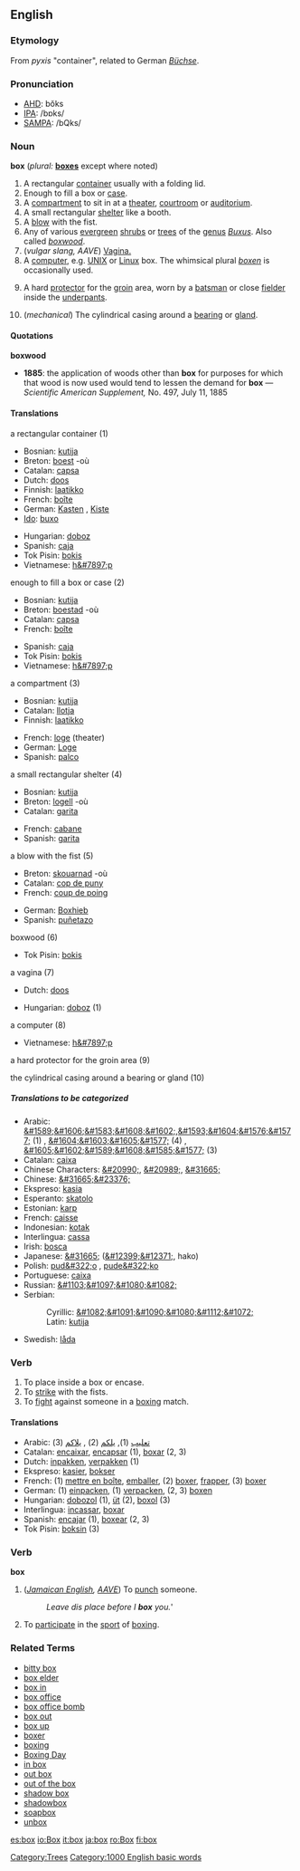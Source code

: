 ==English==

===Etymology===
From {{Gr.}} ''pyxis'' "container", related to German ''[[Büchse]]''.

===Pronunciation===
*[[w:AHD|AHD]]: bŏks
*[[w:IPA|IPA]]: /bɒks/
*[[w:SAMPA|SAMPA]]: /bQks/

===Noun===
'''box''' (''plural:'' '''[[boxes]]''' except where noted)

# A rectangular [[container]] usually with a folding lid.
# Enough to fill a box or [[case]].
# A [[compartment]] to sit in at a [[theater]], [[courtroom]] or [[auditorium]].
# A small rectangular [[shelter]] like a booth.
# A [[blow]] with the fist.
# Any of various [[evergreen]] [[shrub|shrubs]] or [[tree|trees]] of the [[genus]] ''[[w:Buxus|Buxus]]''. Also called ''[[boxwood]]''.
# (''vulgar slang, AAVE'') [[vagina|Vagina.]]
# A [[computer]], e.g. [[UNIX]] or [[Linux]] box.  The whimsical plural ''[[boxen]]'' is occasionally used.
# {{Cricket}} A hard [[protector]] for the [[groin]] area, worn by a [[batsman]] or close [[fielder]] inside the [[underpants]].
# (''mechanical'') The cylindrical casing around a [[bearing]] or [[gland]].

====Quotations====
'''boxwood'''
*'''1885''': the application of woods other than '''box''' for purposes for which that wood is now used would tend to lessen the demand for '''box''' &mdash; ''Scientific American Supplement,'' No. 497, July 11, 1885

====Translations====
;a rectangular container (1)
{{top}}
*Bosnian: [[kutija]] {{f}}
*Breton: [[boest]] {{f}} -où
*Catalan: [[capsa]] {{f}}
*Dutch: [[doos]] {{f}}
*Finnish: [[laatikko]]
*French: [[boîte]] {{f}}
*German: [[Kasten]] {{m}}, [[Kiste]] {{f}}
*[[Ido]]: [[buxo]]
{{mid}}
*Hungarian: [[doboz]]
*Spanish: [[caja]] {{f}}
*Tok Pisin: [[bokis]]
*Vietnamese: [[h&#7897;p]]
{{bottom}}

;enough to fill a box or case (2)
{{top}}
*Bosnian: [[kutija]] {{f}}
*Breton: [[boestad]] {{f}} -où
*Catalan: [[capsa]] {{f}}
*French: [[boîte]] {{f}}
{{mid}}
*Spanish: [[caja]] {{f}}
*Tok Pisin: [[bokis]]
*Vietnamese: [[h&#7897;p]]
{{bottom}}

;a compartment (3)
{{top}}
*Bosnian: [[kutija]] {{f}}
*Catalan: [[llotja]] {{f}}
*Finnish: [[laatikko]]
{{mid}}
*French: [[loge]] {{f}} (theater)
*German: [[Loge]] {{f}}
*Spanish: [[palco]] {{m}}
{{bottom}}

;a small rectangular shelter (4)
{{top}}
*Bosnian: [[kutija]] {{f}}
*Breton: [[logell]] {{f}} -où
*Catalan: [[garita]] {{f}}
{{mid}}
*French: [[cabane]] {{m}}
*Spanish: [[garita]] {{f}}
{{bottom}}

;a blow with the fist (5)
{{top}}
*Breton: [[skouarnad]] {{f}} -où
*Catalan: [[cop de puny]] {{m}}
*French: [[coup de poing]] {{m}}
{{mid}}
*German: [[Boxhieb]] {{m}}
*Spanish: [[puñetazo]] {{m}}
{{bottom}}

;boxwood (6)
{{top}}
*Tok Pisin: [[bokis]]
{{mid}}
{{bottom}}

;a vagina (7)
{{top}}
*Dutch: [[doos]] {{f}}
{{mid}}
*Hungarian: [[doboz]] (1)
{{bottom}}

;a computer (8)
{{top}}
*Vietnamese: [[h&#7897;p]]
{{mid}}
{{bottom}}

;a hard protector for the groin area (9)
{{top}}
{{mid}}
{{bottom}}

;the cylindrical casing around a bearing or gland (10)
{{top}}
{{mid}}
{{bottom}}

=====Translations to be categorized=====
{{checktrans}}
*Arabic: [[&#1589;&#1606;&#1583;&#1608;&#1602;]],[[&#1593;&#1604;&#1576;&#1577;]] (1) , [[&#1604;&#1603;&#1605;&#1577;]] (4) , [[&#1605;&#1602;&#1589;&#1608;&#1585;&#1577;]] (3)
*Catalan: [[caixa]]
*Chinese Characters: [[&#20990;]], [[&#20989;]], [[&#31665;]]
*Chinese: [[&#31665;&#23376;]]
*Ekspreso: [[kasia]]
*Esperanto: [[skatolo]]
*Estonian: [[karp]]
*French: [[caisse]] {{f}}
*Indonesian: [[kotak]]
*Interlingua: [[cassa]]
*Irish: [[bosca]]
*Japanese: [[&#31665;]] ([[&#12399;&#12371;]], hako)
*Polish: [[pud&#322;o]] {{n}}, [[pude&#322;ko]] {{n}}
*Portuguese: [[caixa]] {{f}}
*Russian: [[&#1103;&#1097;&#1080;&#1082;]]
*Serbian:
*:Cyrillic: [[&#1082;&#1091;&#1090;&#1080;&#1112;&#1072;]] {{f}}
*:Latin: [[kutija]] {{f}}
*Swedish: [[låda]]


[[Category:Trees]]

===Verb===
{{en-infl-reg-sibilant|box||}}

# To place inside a box or encase.
# To [[strike]] with the fists.
# To [[fight]] against someone in a [[boxing]] match.

====Translations====
*Arabic: [[تعليب]] (1), [[يلكم]] (2) , [[يلاكم]] (3)
*Catalan: [[encaixar]], [[encapsar]] (1), [[boxar]] (2, 3)
*Dutch: [[inpakken]], [[verpakken]] (1)
*Ekspreso: [[kasier]], [[bokser]]
*French: (1) [[mettre en boîte]], [[emballer]], (2) [[boxer]], [[frapper]], (3) [[boxer]]
*German: (1) [[einpacken]], (1) [[verpacken]], (2, 3) [[boxen]]
*Hungarian: [[dobozol]] (1), [[üt]] (2), [[boxol]] (3)
*Interlingua: [[incassar]], [[boxar]]
*Spanish: [[encajar]] (1), [[boxear]] (2, 3)
*Tok Pisin: [[boksin]] (3)

===Verb===
'''box'''
# (''[[w:Jamaican English|Jamaican English]], [[w:AAVE|AAVE]]'') To [[punch]] someone.
#: ''Leave dis place before I '''box''' you.'''
# To [[participate]] in the [[sport]] of [[boxing]].

===Related Terms===
*[[bitty box]]
*[[box elder]]
*[[box in]]
*[[box office]]
*[[box office bomb]]
*[[box out]]
*[[box up]]
*[[boxer]]
*[[boxing]]
*[[Boxing Day]]
*[[in box]]
*[[out box]]
*[[out of the box]]
*[[shadow box]] <!-- noun -->
*[[shadowbox]] <!-- verb -->
*[[soapbox]]
*[[unbox]]

[[Category:1000 English basic words]]

[[es:box]]
[[io:Box]]
[[it:box]]
[[ja:box]]
[[ro:Box]]
[[fi:box]]